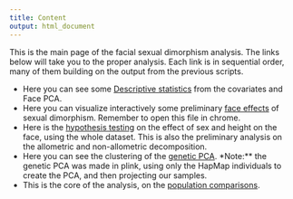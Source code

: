 ```yaml
---
title: Content
output: html_document
---
```


This is the main page of the facial sexual dimorphism analysis.
The links below will take you to the proper analysis.
Each link is in sequential order, many of them building on the output from the previous scripts.

- Here you can see some [Descriptive statistics](Code/2017-07-DescriptiveStats.html) from the covariates and Face PCA.
- Here you can visualize interactively some preliminary [face effects](Code/2017-07-FaceEffects.html) of sexual dimorphism. 
Remember to open this file in chrome.
- Here is the [hypothesis testing](Code/2017-07-HTesting.html) on the effect of sex and height on the face, using the whole dataset.
This is also the preliminary analysis on the allometric and non-allometric decomposition.
- Here you can see the clustering of the [genetic PCA](Code/2017-07-GenAnalysis.html). 
*Note:** the genetic PCA was made in plink, using only the HapMap individuals to create the PCA, and then projecting our samples.
- This is the core of the analysis, on the [population comparisons](Code/2017-08-PopComparison.html). 